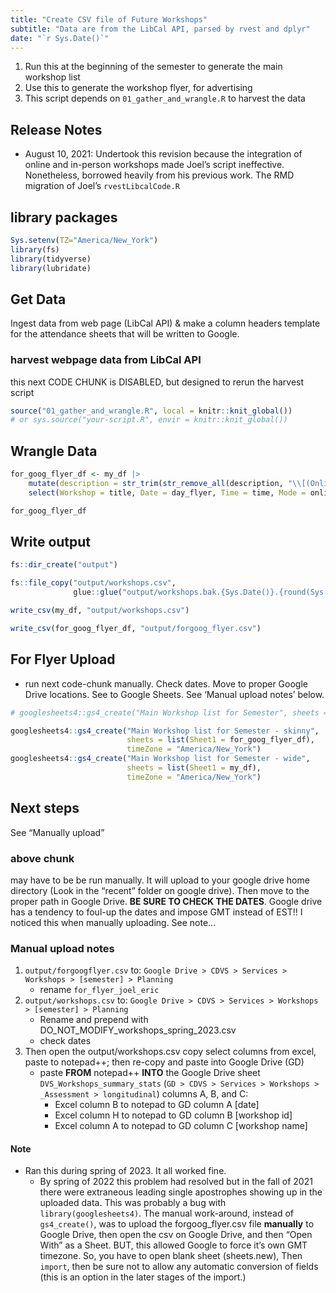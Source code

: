 ```yaml
---
title: "Create CSV file of Future Workshops"
subtitle: "Data are from the LibCal API, parsed by rvest and dplyr"
date: "`r Sys.Date()`"
---
```


1. Run this at the beginning of the semester to generate the main workshop list
1. Use this to generate the workshop flyer, for advertising
1. This script depends on `01_gather_and_wrangle.R` to harvest the data

## Release Notes

- August 10, 2021:  Undertook this revision because the integration of online and in-person workshops made Joel's script ineffective.  Nonetheless, borrowed heavily from his previous work.  The RMD migration of Joel's `rvestLibcalCode.R`

## library packages

```r
Sys.setenv(TZ="America/New_York")
library(fs)
library(tidyverse)
library(lubridate)
```

## Get Data

Ingest data from web page (LibCal API) & make a column headers template for the attendance sheets that will be written to Google.

### harvest webpage data from LibCal API

this next CODE CHUNK is DISABLED, but designed to rerun the harvest script


```r
source("01_gather_and_wrangle.R", local = knitr::knit_global())
# or sys.source("your-script.R", envir = knitr::knit_global())
```

## Wrangle Data

```r
for_goog_flyer_df <- my_df |> 
    mutate(description = str_trim(str_remove_all(description, "\\[(Online|In-person)\\]"))) |> 
    select(Workshop = title, Date = day_flyer, Time = time, Mode = online_in_person_flyer, registration_link, description) 

for_goog_flyer_df 
```


## Write output



```r
fs::dir_create("output")

fs::file_copy("output/workshops.csv", 
              glue::glue("output/workshops.bak.{Sys.Date()}.{round(Sys.getpid() * runif(1))}.csv"))

write_csv(my_df, "output/workshops.csv")

write_csv(for_goog_flyer_df, "output/forgoog_flyer.csv")  
```

## For Flyer Upload 

- run next code-chunk manually.  Check dates.  Move to proper Google Drive locations.  See  to Google Sheets.  See 'Manual upload notes' below.

```r
# googlesheets4::gs4_create("Main Workshop list for Semester", sheets = list(sname = my_df))

googlesheets4::gs4_create("Main Workshop list for Semester - skinny",
                          sheets = list(Sheet1 = for_goog_flyer_df),
                          timeZone = "America/New_York")
googlesheets4::gs4_create("Main Workshop list for Semester - wide",
                          sheets = list(Sheet1 = my_df),
                          timeZone = "America/New_York")
```

## Next steps

See "Manually upload"

### above chunk 

may have to be be run manually.  It will upload to your google drive home directory (Look in the "recent" folder on google drive).  Then move to the proper path in Google Drive.  **BE SURE TO CHECK THE DATES**.  Google drive has a tendency to foul-up the dates and impose GMT instead of EST!!   I noticed this when manually uploading.  See note...


### Manual upload notes

1. `output/forgoogflyer.csv` to:  `Google Drive > CDVS > Services > Workshops > [semester] > Planning`
    - rename `for_flyer_joel_eric`
2. `output/workshops.csv` to: `Google Drive > CDVS > Services > Workshops > [semester] > Planning`
    - Rename and prepend with DO_NOT_MODIFY_workshops_spring_2023.csv
    - check dates
3. Then open the output/workshops.csv copy select columns from excel, paste to notepad++; then  re-copy and paste into Google Drive (GD)
    - paste **FROM** notepad++ **INTO** the Google Drive sheet `DVS_Workshops_summary_stats` (`GD > CDVS > Services > Workshops > _Assessment > longitudinal`) columns A, B, and C:  
        - Excel column B to notepad to GD column A     [date]
        - Excel column H to notepad to GD column B     [workshop id]
        - Excel column A to notepad to GD column C     [workshop name] 
    




#### Note  
- Ran this during spring of 2023.  It all worked fine.  
  - By spring of 2022 this problem had resolved but in the fall of 2021 there were extraneous leading single apostrophes showing up in the uploaded data.  This was probably a bug with `library(googlesheets4)`. The manual work-around, instead of `gs4_create()`, was to upload the forgoog_flyer.csv file **manually** to Google Drive, then open the csv on Google Drive, and then "Open With" as a Sheet.  BUT, this allowed Google to force it's own GMT timezone.  So, you have to open blank sheet (sheets.new), Then `import`, then be sure not to allow any automatic conversion of fields (this is an option in the later stages of the import.)
